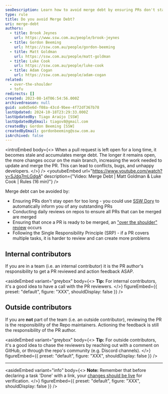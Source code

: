 ```yaml
---
seoDescription: Learn how to avoid merge debt by ensuring PRs don't stay open for too long, conducting daily reviews, and facilitating "over-the-shoulder" reviews.
type: rule
title: Do you avoid Merge Debt?
uri: merge-debt
authors:
  - title: Brook Jeynes
    url: https://www.ssw.com.au/people/brook-jeynes
  - title: Gordon Beeming
    url: https://ssw.com.au/people/gordon-beeming
  - title: Matt Goldman
    url: https://ssw.com.au/people/matt-goldman
  - title: Luke Cook
    url: https://ssw.com.au/people/luke-cook
  - title: Adam Cogan
    url: https://ssw.com.au/people/adam-cogan
related:
  - over-the-shoulder
  - tofu
redirects: []
created: 2023-08-14T06:54:56.000Z
archivedreason: null
guid: aa0d5e6d-f08a-43cd-9bee-4f72df367b78
lastUpdated: 2024-10-18T23:29:33.000Z
lastUpdatedBy: Tiago Araújo [SSW]
lastUpdatedByEmail: tiagov8@gmail.com
createdBy: Gordon Beeming [SSW]
createdByEmail: gordonbeeming@ssw.com.au
isArchived: false
---
```


<introEmbed
  body={<>
When a pull request is left open for a long time, it becomes stale and accumulates merge debt. The longer it remains open, the more changes occur on the main branch, increasing the work needed to update and merge the PR. This can lead to conflicts, bugs, and unhappy developers.
  </>}
/>
<youtubeEmbed url="https://www.youtube.com/watch?v=SJdq7mLGdgA" description={"Video: Merge Debt | Matt Goldman & Luke Cook | Rules (16 min)"} />

Merge debt can be avoided by:

* Ensuring PRs don't stay open for too long - you could use [SSW Dory](https://www.sswdory.com) to automatically inform you of any outstanding PRs
* Conducting daily reviews on repos to ensure all PRs that can be merged are merged
* Ensuring that once a PR is ready to be merged, an ["over the shoulder" review](/over-the-shoulder) occurs
* Following the Single Responsibility Principle (SRP) - if a PR covers multiple tasks, it is harder to review and can create more problems

## Internal contributors

If you are in a team (i.e. an internal contributor) it is the PR author's responsibility to get a PR reviewed and action feedback ASAP.

<asideEmbed
  variant="greybox"
  body={<>
    **Tip:** For internal contributors, it's a good idea to have a call with the PR reviewers.
  </>}
  figureEmbed={{
    preset: "default",
    figure: "XXX",
    shouldDisplay: false
  }}
/>

## Outside contributors

If you are **not** part of the team (i.e. an outside contributor), reviewing the PR is the responsibility of the Repo maintainers. Actioning the feedback is still the responsibility of the PR author.

<asideEmbed
  variant="greybox"
  body={<>
    **Tip:** For outside contributors, it's a good idea to chase the reviewers by reaching out with a comment on GitHub, or through the repo's community (e.g. Discord channels).
  </>}
  figureEmbed={{
    preset: "default",
    figure: "XXX",
    shouldDisplay: false
  }}
/>

---

<asideEmbed
  variant="info"
  body={<>
    **Note:** Remember that before declaring a task 'Done' with a link, your [changes should be live](/include-links-in-emails/#ensure-your-changes-are-live) for verification.
  </>}
  figureEmbed={{
    preset: "default",
    figure: "XXX",
    shouldDisplay: false
  }}
/>
